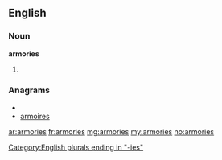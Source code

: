 ==English==

===Noun===
'''armories'''

# {{US}} {{plural of|[[armory]]}}

===Anagrams===
* {{alphagram|aeimorrs}}
* [[armoires#English|armoires]]


[[Category:English plurals ending in "-ies"]]

[[ar:armories]]
[[fr:armories]]
[[mg:armories]]
[[my:armories]]
[[no:armories]]